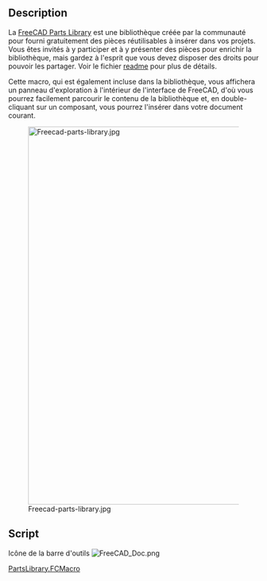 <languages/>
<div class="mw-translate-fuzzy">
{{Macro/fr
|Name=Parts Library
|Icon=FreeCAD Doc.png
|Description=Démarre le navigateur de la bibliothèque de pièces FreeCAD.<br/>La bibliothèque de pièces FreeCAD est un effort communautaire pour fournir une bibliothèque gratuite de pièces réutilisables à insérer dans vos projets.<br/>Vous êtes invités à participer et à soumettre des pièces à la bibliothèque, mais gardez à l'esprit que vous devez avoir les droits pour les partager. Consultez le fichier readme pour plus de détails.
|Author=yorik
|Version=01.00
|Date=2014-03-25
|FCVersion=Toutes versions
|Download=[https://www.freecadweb.org/wiki/images/9/9d/FreeCAD_Doc.png Icône de la barre d'outils]
}}
</div>

==Description==

La [http://github.com/yorikvanhavre/FreeCAD-library FreeCAD Parts Library] est une bibliothèque créée par la communauté pour fourni gratuitement des pièces réutilisables à insérer dans vos projets. Vous êtes invités à y participer et à y présenter des pièces pour enrichir la bibliothèque, mais gardez à l'esprit que vous devez disposer des droits pour pouvoir les partager. Voir le fichier  [http://github.com/yorikvanhavre/FreeCAD-library readme] pour plus de détails.

{{Codeextralink|https://raw.githubusercontent.com/FreeCAD/FreeCAD-library/master/PartsLibrary.FCMacro}}

Cette macro, qui est également incluse dans la bibliothèque, vous affichera un panneau d'exploration à l'intérieur de l'interface de FreeCAD, d'où vous pourrez facilement parcourir le contenu de la bibliothèque et, en double-cliquant sur un composant, vous pourrez l'insérer dans votre document courant.

[[Image:Freecad-parts-library.jpg|760px]]

==Script==

Icône de la barre d'outils [[Image:FreeCAD_Doc.png]]

[http://github.com/yorikvanhavre/FreeCAD-library/blob/master/PartsLibrary.FCMacro PartsLibrary.FCMacro]